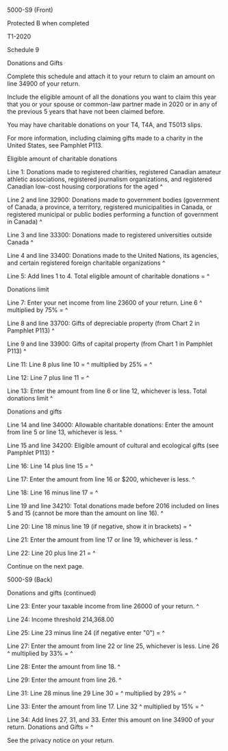 ﻿5000-S9 (Front) 
 
Protected B when completed 
 
T1-2020 
 
Schedule 9 
 
Donations and Gifts 
 
Complete this schedule and attach it to your return to claim an amount on 
line 34900 of your return. 
 
Include the eligible amount of all the donations you want to claim this year 
that you or your spouse or common-law partner made in 2020 or in any of the 
previous 5 years that have not been claimed before. 
 
You may have charitable donations on your T4, T4A, and T5013 slips. 
 
For more information, including claiming gifts made to a charity in the 
United States, see Pamphlet P113. 
 
Eligible amount of charitable donations 
 
Line 1: Donations made to registered charities, registered Canadian amateur 
athletic associations, registered journalism organizations, and registered 
Canadian low-cost housing corporations for the aged ^
 
Line 2 and line 32900: Donations made to government bodies (government of 
Canada, a province, a territory, registered municipalities in Canada, or 
registered municipal or public bodies performing a function of government in 
Canada) ^
 
Line 3 and line 33300: Donations made to registered universities outside 
Canada ^
 
Line 4 and line 33400: Donations made to the United Nations, its agencies, 
and certain registered foreign charitable organizations ^
 
Line 5: Add lines 1 to 4. Total eligible amount of charitable donations = ^
 
Donations limit 
 
Line 7: Enter your net income from line 23600 of your return. Line 6 ^
multiplied by 75% = ^
 
Line 8 and line 33700: Gifts of depreciable property (from Chart 2 in 
Pamphlet P113) ^
 
Line 9 and line 33900: Gifts of capital property (from Chart 1 in Pamphlet 
P113) ^
 
Line 11: Line 8 plus line 10 = ^
multiplied by 25% = ^
 
Line 12: Line 7 plus line 11 = ^
 
Line 13: Enter the amount from line 6 or line 12, whichever is less. Total 
donations limit ^
 
Donations and gifts 
 
Line 14 and line 34000: Allowable charitable donations: Enter the amount from 
line 5 or line 13, whichever is less. ^
 
Line 15 and line 34200: Eligible amount of cultural and ecological gifts (see 
Pamphlet P113) ^
 
Line 16: Line 14 plus line 15 = ^
 
Line 17: Enter the amount from line 16 or $200, whichever is less. ^
 
Line 18: Line 16 minus line 17 = ^
 
Line 19 and line 34210: Total donations made before 2016 included on lines 5 
and 15 (cannot be more than the amount on line 16). ^
 
Line 20: Line 18 minus line 19 (if negative, show it in brackets) = ^
 
Line 21: Enter the amount from line 17 or line 19, whichever is less. ^
 
Line 22: Line 20 plus line 21 = ^
 
Continue on the next page. 
 
 
5000-S9 (Back) 
 
Donations and gifts (continued) 
 
Line 23: Enter your taxable income from line 26000 of your return. ^
 
Line 24: Income threshold 214,368.00 
 
Line 25: Line 23 minus line 24 (if negative enter "0") = ^
 
Line 27: Enter the amount from line 22 or line 25, whichever is less. Line 26 
^
multiplied by 33% = ^
 
Line 28: Enter the amount from line 18. ^
 
Line 29: Enter the amount from line 26. ^
 
Line 31: Line 28 minus line 29 Line 30 = ^
multiplied by 29% = ^
 
Line 33: Enter the amount from line 17. Line 32 ^
multiplied by 15% = ^
 
Line 34: Add lines 27, 31, and 33. Enter this amount on line 34900 of your 
return. Donations and Gifts = ^
 
See the privacy notice on your return.

 




